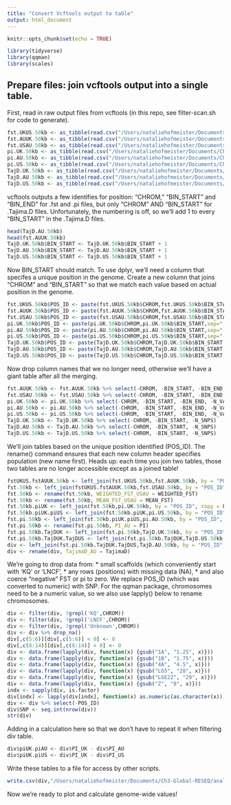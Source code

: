 ```yaml
---
title: "Convert Vcftools output to table"
output: html_document
---
```


```r
knitr::opts_chunk$set(echo = TRUE)
```

```r
library(tidyverse)
library(qqman)
library(scales)
```

## Prepare files: join vcftools output into a single table.

First, read in raw output files from vcftools (in this repo, see filter-scan.sh for code to generate).

```r
fst.UKUS.50kb <- as_tibble(read.csv("/Users/nataliehofmeister/Documents/Ch3-Global-RESEQ/analysis/R/input/EUSTreseq_pseud_nostep_UKUS_50kb.windowed.weir.fst",sep="\t"))
fst.AUUK.50kb <- as_tibble(read.csv("/Users/nataliehofmeister/Documents/Ch3-Global-RESEQ/analysis/R/input/EUSTreseq_pseud_nostep_AUUK_50kb.windowed.weir.fst",sep="\t"))
fst.USAU.50kb <- as_tibble(read.csv("/Users/nataliehofmeister/Documents/Ch3-Global-RESEQ/analysis/R/input/EUSTreseq_pseud_nostep_AUUS_50kb.windowed.weir.fst",sep="\t"))
pi.UK.50kb <- as_tibble(read.csv("/Users/nataliehofmeister/Documents/Ch3-Global-RESEQ/analysis/R/input/EUSTreseq_pseudochrom_UK_pi_50kb.windowed.pi",sep="\t"))
pi.AU.50kb <- as_tibble(read.csv("/Users/nataliehofmeister/Documents/Ch3-Global-RESEQ/analysis/R/input/EUSTreseq_pseudochrom_AU_pi_50kb.windowed.pi",sep="\t"))
pi.US.50kb <- as_tibble(read.csv("/Users/nataliehofmeister/Documents/Ch3-Global-RESEQ/analysis/R/input/EUSTreseq_pseudochrom_US_pi_50kb.windowed.pi",sep="\t"))
TajD.UK.50kb <- as_tibble(read.csv("/Users/nataliehofmeister/Documents/Ch3-Global-RESEQ/analysis/R/input/EUSTreseq_pseudochrom_UK_TajimaD_50kb.Tajima.D",sep="\t"))
TajD.AU.50kb <- as_tibble(read.csv("/Users/nataliehofmeister/Documents/Ch3-Global-RESEQ/analysis/R/input/EUSTreseq_pseudochrom_AU_TajimaD_50kb.Tajima.D",sep="\t"))
TajD.US.50kb <- as_tibble(read.csv("/Users/nataliehofmeister/Documents/Ch3-Global-RESEQ/analysis/R/input/EUSTreseq_pseudochrom_US_TajimaD_50kb.Tajima.D",sep="\t"))
```

vcftools outputs a few identifies for position: "CHROM," "BIN_START" and "BIN_END" for .fst and .pi files, but only "CHROM" AND "BIN_START" for .Tajima.D files. Unfortunately, the numbering is off, so we'll add 1 to every "BIN_START" in the .Tajima.D files.

```r
head(TajD.AU.50kb)
head(fst.AUUK.50kb)
TajD.UK.50kb$BIN_START <- TajD.UK.50kb$BIN_START + 1
TajD.AU.50kb$BIN_START <- TajD.AU.50kb$BIN_START + 1
TajD.US.50kb$BIN_START <- TajD.US.50kb$BIN_START + 1
```

Now BIN_START should match. To use dplyr, we'll need a column that specifes a unique position in the genome. Create a new column that joins "CHROM" and "BIN_START" so that we match each value based on actual position in the genome.

```r
fst.UKUS.50kb$POS_ID <- paste(fst.UKUS.50kb$CHROM,fst.UKUS.50kb$BIN_START,sep="-")
fst.AUUK.50kb$POS_ID <- paste(fst.AUUK.50kb$CHROM,fst.AUUK.50kb$BIN_START,sep="-")
fst.USAU.50kb$POS_ID <- paste(fst.USAU.50kb$CHROM,fst.USAU.50kb$BIN_START,sep="-")
pi.UK.50kb$POS_ID <- paste(pi.UK.50kb$CHROM,pi.UK.50kb$BIN_START,sep="-")
pi.AU.50kb$POS_ID <- paste(pi.AU.50kb$CHROM,pi.AU.50kb$BIN_START,sep="-")
pi.US.50kb$POS_ID <- paste(pi.US.50kb$CHROM,pi.US.50kb$BIN_START,sep="-")
TajD.UK.50kb$POS_ID <- paste(TajD.UK.50kb$CHROM,TajD.UK.50kb$BIN_START,sep="-")
TajD.AU.50kb$POS_ID <- paste(TajD.AU.50kb$CHROM,TajD.AU.50kb$BIN_START,sep="-")
TajD.US.50kb$POS_ID <- paste(TajD.US.50kb$CHROM,TajD.US.50kb$BIN_START,sep="-")
```

Now drop column names that we no longer need, otherwise we'll have a giant table after all the merging.
```r
fst.AUUK.50kb <- fst.AUUK.50kb %>% select(-CHROM, -BIN_START, -BIN_END, -N_VARIANTS)
fst.USAU.50kb <- fst.USAU.50kb %>% select(-CHROM, -BIN_START, -BIN_END, -N_VARIANTS)
pi.UK.50kb <- pi.UK.50kb %>% select(-CHROM, -BIN_START, -BIN_END, -N_VARIANTS)
pi.AU.50kb <- pi.AU.50kb %>% select(-CHROM, -BIN_START, -BIN_END, -N_VARIANTS)
pi.US.50kb <- pi.US.50kb %>% select(-CHROM, -BIN_START, -BIN_END, -N_VARIANTS)
TajD.UK.50kb <- TajD.UK.50kb %>% select(-CHROM, -BIN_START, -N_SNPS)
TajD.AU.50kb <- TajD.AU.50kb %>% select(-CHROM, -BIN_START, -N_SNPS)
TajD.US.50kb <- TajD.US.50kb %>% select(-CHROM, -BIN_START, -N_SNPS)
```

We'll join tables based on the unique position identified (POS_ID). The rename() command ensures that each new column header specifies population (new name first). Heads up: each time you join two tables, those two tables are no longer accessible except as a joined table! 

```r
fstUKUS.fstAUUK.50kb <- left_join(fst.UKUS.50kb,fst.AUUK.50kb, by = "POS_ID", copy = FALSE, suffix=c("_UKUS","_AUUK"))
fst.50kb <- left_join(fstUKUS.fstAUUK.50kb,fst.USAU.50kb, by = "POS_ID", copy = FALSE, suffix=c("","_USAU"))
fst.50kb <- rename(fst.50kb, WEIGHTED_FST_USAU = WEIGHTED_FST)
fst.50kb <- rename(fst.50kb, MEAN_FST_USAU = MEAN_FST)
fst.50kb.piUK <- left_join(fst.50kb,pi.UK.50kb, by = "POS_ID", copy = FALSE)
fst.50kb.piUK.piUS <- left_join(fst.50kb.piUK,pi.US.50kb, by = "POS_ID", copy = FALSE,suffix=c("_UK","_US"))
fst.pi.50kb <- left_join(fst.50kb.piUK.piUS,pi.AU.50kb, by = "POS_ID", copy = FALSE)
fst.pi.50kb <- rename(fst.pi.50kb, PI_AU = PI)
fst.pi.50kb.TajDUK <- left_join(fst.pi.50kb,TajD.UK.50kb, by = "POS_ID", copy = FALSE)
fst.pi.50kb.TajDUK.TajDUS <- left_join(fst.pi.50kb.TajDUK,TajD.US.50kb, by = "POS_ID", copy = FALSE, suffix=c("_UK","_US"))
div <- left_join(fst.pi.50kb.TajDUK.TajDUS,TajD.AU.50kb, by = "POS_ID", copy = FALSE)
div <- rename(div, TajimaD_AU = TajimaD)
```

We're going to drop data from:
* small scaffolds (which conveniently start with 'KQ' or 'LNCF', 
* any rows (positions) with missing data (NA), 
* and also coerce "negative" FST or pi to zero. 
We replace POS_ID (which was converted to numeric) with SNP.
For the qqman package, chromosomes need to be a numeric value, so we also use lapply() below to rename chromosomes.
```r
div <- filter(div, !grepl('KQ',CHROM))
div <- filter(div, !grepl('LNCF',CHROM))
div <- filter(div, !grepl('Unknown',CHROM))
div <- div %>% drop_na()
div[,c(5:6)][div[,c(5:6)] < 0] <- 0
div[,c(8:14)][div[,c(8:14)] < 0] <- 0
div <- data.frame(lapply(div, function(x) {gsub("1A", "1.25", x)}))
div <- data.frame(lapply(div, function(x) {gsub("1B", "1.75", x)}))
div <- data.frame(lapply(div, function(x) {gsub("4A", "4.5", x)}))
div <- data.frame(lapply(div, function(x) {gsub("LG5", "28", x)}))
div <- data.frame(lapply(div, function(x) {gsub("LGE22", "29", x)}))
div <- data.frame(lapply(div, function(x) {gsub("Z", "0", x)}))
indx <- sapply(div, is.factor)
div[indx] <- lapply(div[indx], function(x) as.numeric(as.character(x)))
div <- div %>% select(-POS_ID)
div$SNP <- seq.int(nrow(div))
str(div)
```

Adding in a calculation here so that we don't have to repeat it when filtering div table. 
```r
div$piUK.piAU <- div$PI_UK - div$PI_AU
div$piUK.piUS <- div$PI_UK - div$PI_US
```

Write these tables to a file for access by other scripts.
```r
write.csv(div,"/Users/nataliehofmeister/Documents/Ch3-Global-RESEQ/analysis/R/GenomeScanInput.inclInvariant.MAC4.csv")
```

Now we're ready to plot and calculate genome-wide values!

